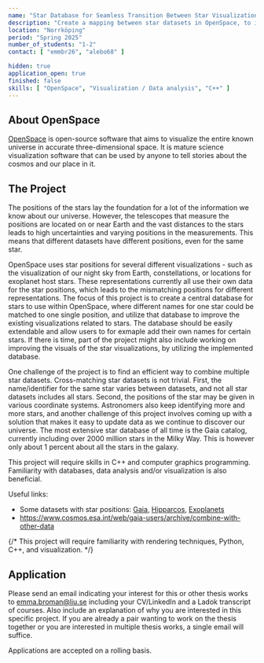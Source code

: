 ```yaml
---
name: "Star Database for Seamless Transition Between Star Visualizations"
description: "Create a mapping between star datasets in OpenSpace, to improve transitions between different visual represenatations of stars and related datasets."
location: "Norrköping"
period: "Spring 2025"
number_of_students: "1-2"
contact: [ "emmbr26", "alebo68" ]

hidden: true
application_open: true
finished: false
skills: [ "OpenSpace", "Visualization / Data analysis", "C++" ]
---
```


## About OpenSpace
[OpenSpace](https://openspaceproject.com) is open-source software that aims to visualize the entire known universe in accurate three-dimensional space.  It is mature science visualization software that can be used by anyone to tell stories about the cosmos and our place in it.

## The Project
The positions of the stars lay the foundation for a lot of the information we know about our universe. However, the telescopes that measure the positions are located on or near Earth and the vast distances to the stars leads to high uncertainties and varying positions in the measurements. This means that different datasets have different positions, even for the same star.

OpenSpace uses star positions for several different visualizations - such as the visualization of our night sky from Earth, constellations, or locations for exoplanet host stars. These representations currently all use their own data for the star positions, which leads to the mismatching positions for different representations. The focus of this project is to create a central database for stars to use within OpenSpace, where different names for one star could be matched to one single position, and utilize that database to improve the existing visualizations related to stars. The database should be easily extendable and allow users to for exmaple add their own names for certain stars. If there is time, part of the project might also include working on improving the visuals of the star visualizations, by utilizing the implemented database.

One challenge of the project is to find an efficient way to combine multiple star datasets. Cross-matching star datasets is not trivial. First, the name/identifier for the same star varies between datasets, and not all star datasets includes all stars. Second, the positions of the star may be given in various coordinate systems. Astronomers also keep identifying more and more stars, and another challenge of this project involves coming up with a solution that makes it easy to update data as we continue to discover our universe. The most extensive star database of all time is the Gaia catalog, currently including over 2000 million stars in the Milky Way. This is however only about 1 percent about all the stars in the galaxy.

This project will require skills in C++ and computer graphics programming. Familiarity with databases, data analysis and/or visualization is also beneficial.

Useful links:
- Some datasets with star positions: [Gaia](https://gea.esac.esa.int/archive/), [Hipparcos](https://heasarc.gsfc.nasa.gov/w3browse/all/hipparcos.html), [Exoplanets](https://exoplanetarchive.ipac.caltech.edu/index.html)
- https://www.cosmos.esa.int/web/gaia-users/archive/combine-with-other-data


{/* This project will require familiarity with rendering techniques, Python, C++, and visualization. */}

## Application
Please send an email indicating your interest for this or other thesis works to [emma.broman@liu.se](mailto:emma.broman@liu.se) including your CV/LinkedIn and a Ladok transcript of courses.
Also include an explanation of why you are interested in this specific project. If you are already a pair wanting to work on the thesis together or you are interested in multiple thesis works, a single email will suffice.

Applications are accepted on a rolling basis.
